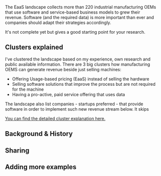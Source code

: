The EaaS landscape collects more than 220 industrial manufacturing OEMs that use software and service-based business models to grew their revenue. Software (and the required data) is more important than ever and companies should adapt their strategies accordingly.

It's not complete yet but gives a good starting point for your research.

## Clusters explained

I've clustered the landscape based on my experience, own research and public available information. There are 3 big clusters how manufacturing OEMS can generate revenue beside just selling machines:

- Offering Usage-based pricing (EaaS) instead of selling the hardware
- Selling software solutions that improve the process but are not required for the machine
- Having a pro-active, paid service offering that uses data 

The landscape also list companies - startups preferred - that provide software in order to implement such new revenue stream below. It skips 

[You can find the detailed cluster explanation here.](/share/eaas-definition.jpg)

## Background & History



## Sharing


## Adding more examples

